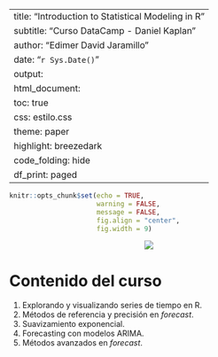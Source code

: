 ﻿---
title: "Introduction to Statistical Modeling in R"
subtitle: "Curso DataCamp - Daniel Kaplan"
author: "Edimer David Jaramillo"
date: "`r Sys.Date()`"
output:
  html_document:
    toc: true
    css: estilo.css
    theme: paper
    highlight: breezedark
    code_folding: hide
    df_print: paged
---

```r
knitr::opts_chunk$set(echo = TRUE,
                      warning = FALSE,
                      message = FALSE,
                      fig.align = "center",
                      fig.width = 9)
```

<center>
<img src = "img/img1.png" />
</center>

# Contenido del curso

1. Explorando y visualizando series de tiempo en R.
2. Métodos de referencia y precisión en *forecast*.
3. Suavizamiento exponencial.
4. Forecasting con modelos ARIMA.
5. Métodos avanzados en *forecast*.




